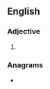 ==English==

===Adjective===
{{head|en|superlative adjective}}

# {{en-superlative of|achy}}

===Anagrams===
* {{anagrams|en|a=acehist|Cathies|aitches}}